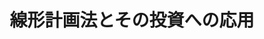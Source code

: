 ﻿---
title: "線形計画法とその投資への応用"
category: "工学院"
vol: 11
interviewee: "今野 浩 "
url: ""
tags: ["数学","線形","変動","株式","場合"]
pdf: "11-6.pdf"
career: ""
pdfurl: "11-6/11-6.pdf"
preface: "ここ数年（1990年７月当時）、株式投資の魅力が世人の知るところとなり、一般家庭の主婦でさえ、株式を売買するほどの大ブームになっている。かつては博打の一種のようにさえ思われ、敬遠されがちだったこの投資手段も、大手証券会社の大々的な宣伝活動のおかげで日の目を見るようになった。しかし、周知の通り、株価は変動が激しいので、必ずしも利率が良いとは限らない。場合によっては大散財の憂き目をみることもありうる。ところがこの種の投資に、線形計画法などの数学的手法を用いることによって、リスクをある程度抑えることができる。この度、私たちがお訪ねした今野教授は、長年にわたって線形計画法などの最適化手法を研究されており、近年その応用として、投資の分野へも手を広げておられる。今回は、線形計画法とその投資への応用、という二つの面からお話をうかがった。"
---
